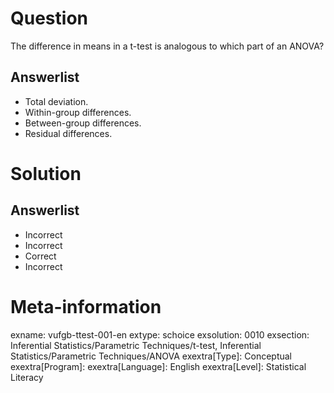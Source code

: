 Question
========

The difference in means in a t-test is analogous to which part of an ANOVA?

Answerlist
----------
* Total deviation.
* Within-group differences.
* Between-group differences.
* Residual differences.

Solution
========

Answerlist
----------
* Incorrect
* Incorrect
* Correct
* Incorrect

Meta-information
================
exname: vufgb-ttest-001-en
extype: schoice
exsolution: 0010
exsection: Inferential Statistics/Parametric Techniques/t-test, Inferential Statistics/Parametric Techniques/ANOVA
exextra[Type]: Conceptual
exextra[Program]: 
exextra[Language]: English
exextra[Level]: Statistical Literacy
